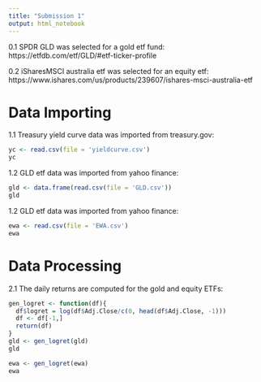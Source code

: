 ```yaml
---
title: "Submission 1"
output: html_notebook
---
```



0.1 SPDR GLD was selected for a gold etf fund: https://etfdb.com/etf/GLD/#etf-ticker-profile

0.2 iSharesMSCI australia etf was selected for an equity etf: https://www.ishares.com/us/products/239607/ishares-msci-australia-etf


# Data Importing
1.1 Treasury yield curve data was imported from treasury.gov:

```r
yc <- read.csv(file = 'yieldcurve.csv')
yc
```

1.2 GLD etf data was imported from yahoo finance:

```r
gld <- data.frame(read.csv(file = 'GLD.csv'))
gld
```

1.2 GLD etf data was imported from yahoo finance:

```r
ewa <- read.csv(file = 'EWA.csv')
ewa
```

# Data Processing

2.1 The daily returns are computed for the gold and equity ETFs:
```r

gen_logret <- function(df){
  df$logret = log(df$Adj.Close/c(0, head(df$Adj.Close, -1)))
  df <- df[-1,]
  return(df)
}
gld <- gen_logret(gld)
gld

ewa <- gen_logret(ewa)
ewa

```



